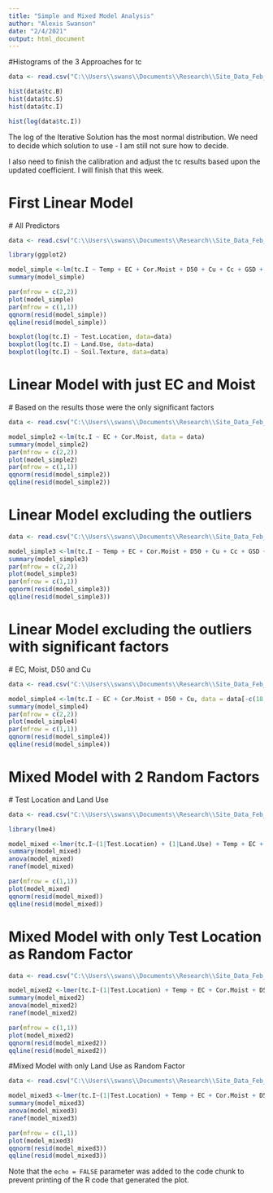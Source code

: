 ```yaml
---
title: "Simple and Mixed Model Analysis"
author: "Alexis Swanson"
date: "2/4/2021"
output: html_document
---
```


#Histograms of the 3 Approaches for tc
  
```r

data <- read.csv("C:\\Users\\swans\\Documents\\Research\\Site_Data_Feb_2_2021.csv")

hist(data$tc.B)
hist(data$tc.S)
hist(data$tc.I)

hist(log(data$tc.I))

```
The log of the Iterative Solution has the most normal distribution. We need to decide which solution to use - I am still not sure how to decide. 

I also need to finish the calibration and adjust the tc results based upon the updated coefficient. I will finish that this week.

# First Linear Model
  # All Predictors

```r
data <- read.csv("C:\\Users\\swans\\Documents\\Research\\Site_Data_Feb_2_2021.csv")

library(ggplot2)

model_simple <-lm(tc.I ~ Temp + EC + Cor.Moist + D50 + Cu + Cc + GSD + Pass200, data = data)
summary(model_simple)

par(mfrow = c(2,2))
plot(model_simple)
par(mfrow = c(1,1))
qqnorm(resid(model_simple))
qqline(resid(model_simple))

boxplot(log(tc.I) ~ Test.Location, data=data)
boxplot(log(tc.I) ~ Land.Use, data=data)
boxplot(log(tc.I) ~ Soil.Texture, data=data)

```

# Linear Model with just EC and Moist
  # Based on the results those were the only significant factors
  
```r
data <- read.csv("C:\\Users\\swans\\Documents\\Research\\Site_Data_Feb_2_2021.csv")

model_simple2 <-lm(tc.I ~ EC + Cor.Moist, data = data)
summary(model_simple2)
par(mfrow = c(2,2))
plot(model_simple2)
par(mfrow = c(1,1))
qqnorm(resid(model_simple2))
qqline(resid(model_simple2))
```
  
# Linear Model excluding the outliers

```r
data <- read.csv("C:\\Users\\swans\\Documents\\Research\\Site_Data_Feb_2_2021.csv")

model_simple3 <-lm(tc.I ~ Temp + EC + Cor.Moist + D50 + Cu + Cc + GSD + Pass200, data = data[-c(18,23, 29, 38,39, 50, 26, 45, 33),])
summary(model_simple3)
par(mfrow = c(2,2))
plot(model_simple3)
par(mfrow = c(1,1))
qqnorm(resid(model_simple3))
qqline(resid(model_simple3))
```

# Linear Model excluding the outliers with significant factors
  # EC, Moist, D50 and Cu
  
```r
data <- read.csv("C:\\Users\\swans\\Documents\\Research\\Site_Data_Feb_2_2021.csv")

model_simple4 <-lm(tc.I ~ EC + Cor.Moist + D50 + Cu, data = data[-c(18,23, 29, 38,39, 50, 26, 45, 33),])
summary(model_simple4)
par(mfrow = c(2,2))
plot(model_simple4)
par(mfrow = c(1,1))
qqnorm(resid(model_simple4))
qqline(resid(model_simple4))
```

# Mixed Model with 2 Random Factors
  # Test Location and Land Use
  
```r
data <- read.csv("C:\\Users\\swans\\Documents\\Research\\Site_Data_Feb_2_2021.csv")

library(lme4)

model_mixed <-lmer(tc.I~(1|Test.Location) + (1|Land.Use) + Temp + EC + Cor.Moist + D50 + Cu + Cc + GSD + Pass200, data = data)
summary(model_mixed)
anova(model_mixed)
ranef(model_mixed)

par(mfrow = c(1,1))
plot(model_mixed)
qqnorm(resid(model_mixed))
qqline(resid(model_mixed))

```

# Mixed Model with only Test Location as Random Factor

```r
data <- read.csv("C:\\Users\\swans\\Documents\\Research\\Site_Data_Feb_2_2021.csv")

model_mixed2 <-lmer(tc.I~(1|Test.Location) + Temp + EC + Cor.Moist + D50 + Cu + Cc + GSD + Pass200, data = data)
summary(model_mixed2)
anova(model_mixed2)
ranef(model_mixed2)

par(mfrow = c(1,1))
plot(model_mixed2)
qqnorm(resid(model_mixed2))
qqline(resid(model_mixed2))

```

#Mixed Model with only Land Use as Random Factor

```r
data <- read.csv("C:\\Users\\swans\\Documents\\Research\\Site_Data_Feb_2_2021.csv")

model_mixed3 <-lmer(tc.I~(1|Test.Location) + Temp + EC + Cor.Moist + D50 + Cu + Cc + GSD + Pass200, data = data)
summary(model_mixed3)
anova(model_mixed3)
ranef(model_mixed3)

par(mfrow = c(1,1))
plot(model_mixed3)
qqnorm(resid(model_mixed3))
qqline(resid(model_mixed3))
```


  
Note that the `echo = FALSE` parameter was added to the code chunk to prevent printing of the R code that generated the plot.
